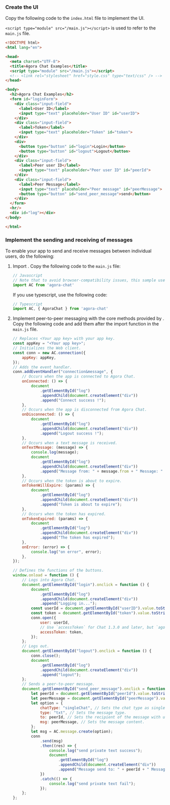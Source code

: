 <PlatformWrapper platform="web">

### Create the UI

Copy the following code to the `index.html` file to implement the UI. 

`<script type="module" src="/main.js"></script>` is used to refer to the `main.js` file.

```html
<!DOCTYPE html>
<html lang="en">

<head>
  <meta charset="UTF-8">
  <title>Agora Chat Examples</title>
  <script type="module" src="/main.js"></script>
  <!-- <link rel="stylesheet" href="style.css" type="text/css" /> -->
</head>

<body>
  <h2>Agora Chat Examples</h2>
  <form id="loginForm">
    <div class="input-field">
      <label>User ID</label>
      <input type="text" placeholder="User ID" id="userID">
    </div>
    <div class="input-field">
      <label>Token</label>
      <input type="text" placeholder="Token" id="token">
    </div>
    <div>
      <button type="button" id="login">Login</button>
      <button type="button" id="logout">Logout</button>
    </div>
    <div class="input-field">
      <label>Peer user ID</label>
      <input type="text" placeholder="Peer user ID" id="peerId">
    </div>
    <div class="input-field">
      <label>Peer Message</label>
      <input type="text" placeholder="Peer message" id="peerMessage">
      <button type="button" id="send_peer_message">send</button>
    </div>
  </form>
  <hr/>
  <div id="log"></div>
</body>

</html>
```

### Implement the sending and receiving of messages

To enable your app to send and receive messages between individual users, do the following:

1. Import   <Vpd k="SDK"/> . Copy the following code to the `main.js` file:

	```javascript
	// Javascript
	// Note that to avoid browser-compatibility issues, this sample uses the import command to import the SDK and the vite to package the JS file.
	import AC from 'agora-chat'
	```
	
    If you use typescript, use the following code:
	
	```typescript
	// Typescript
	import AC, { AgoraChat } from 'agora-chat'
	```
	
2. Implement peer-to-peer messaging with the core methods provided by   <Vpd k="SDK"/> . Copy the following code and add them after the import function in the `main.js` file.

	```javascript
	// Replaces <Your app key> with your app key.
	const appKey = "<Your app key>";
	// Initializes the Web client.
	const conn = new AC.connection({
		appKey: appKey,
	});
	// Adds the event handler.
	conn.addEventHandler("connection&message", {
		// Occurs when the app is connected to Agora Chat.
		onConnected: () => {
			document
				.getElementById("log")
				.appendChild(document.createElement("div"))
				.append("Connect success !");
		},
		// Occurs when the app is disconnected from Agora Chat.
		onDisconnected: () => {
			document
				.getElementById("log")
				.appendChild(document.createElement("div"))
				.append("Logout success !");
		},
		// Occurs when a text message is received.
		onTextMessage: (message) => {
			console.log(message);
			document
				.getElementById("log")
				.appendChild(document.createElement("div"))
				.append("Message from: " + message.from + " Message: " + message.msg);
		},
		// Occurs when the token is about to expire.
		onTokenWillExpire: (params) => {
			document
				.getElementById("log")
				.appendChild(document.createElement("div"))
				.append("Token is about to expire");
		},
		// Occurs when the token has expired. 
		onTokenExpired: (params) => {
			document
				.getElementById("log")
				.appendChild(document.createElement("div"))
				.append("The token has expired");
		},
		onError: (error) => {
			console.log("on error", error);
		},
	});
	
	// Defines the functions of the buttons.
	window.onload = function () {
		// Logs into Agora Chat.
		document.getElementById("login").onclick = function () {
			document
				.getElementById("log")
				.appendChild(document.createElement("div"))
				.append("Logging in...");
			const userId = document.getElementById("userID").value.toString();
			const token = document.getElementById("token").value.toString();
			conn.open({
				user: userId,
				// Use `accessToken` for Chat 1.3.0 and later, but `agoraToken` for earlier versions.
				accessToken: token,
			});
		};
		// Logs out.
		document.getElementById("logout").onclick = function () {
			conn.close();
			document
				.getElementById("log")
				.appendChild(document.createElement("div"))
				.append("logout");
		};
		// Sends a peer-to-peer message.
		document.getElementById("send_peer_message").onclick = function () {
			let peerId = document.getElementById("peerId").value.toString();
			let peerMessage = document.getElementById("peerMessage").value.toString();
			let option = {
				chatType: "singleChat", // Sets the chat type as single chat.
				type: "txt", // Sets the message type.
				to: peerId, // Sets the recipient of the message with user ID.
				msg: peerMessage, // Sets the message content.
			};
			let msg = AC.message.create(option);
			conn
				.send(msg)
				.then((res) => {
					console.log("send private text success");
					document
						.getElementById("log")
						.appendChild(document.createElement("div"))
						.append("Message send to: " + peerId + " Message: " + peerMessage);
				})
				.catch(() => {
					console.log("send private text fail");
				});
		};
	};
	```

<a name="test"></a>

</PlatformWrapper>
